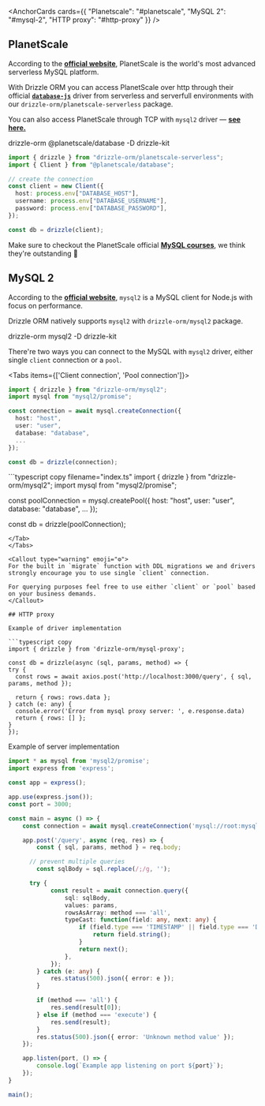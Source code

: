 
<AnchorCards cards={{
  "Planetscale": "#planetscale",
  "MySQL 2": "#mysql-2",
  "HTTP proxy": "#http-proxy"
}} />

## PlanetScale

According to the **[official website](https://planetscale.com/)**, 
PlanetScale is the world's most advanced serverless MySQL platform.

With Drizzle ORM you can access PlanetScale over http
through their official **[`database-js`](https://github.com/planetscale/database-js)**
driver from serverless and serverfull environments with our `drizzle-orm/planetscale-serverless` package.

You can also access PlanetScale through TCP with `mysql2` driver — **[see here.](/docs/get-started-mysql#mysql-2)**

<Npm>
drizzle-orm @planetscale/database
-D drizzle-kit
</Npm>

```typescript copy filename="index.ts"
import { drizzle } from "drizzle-orm/planetscale-serverless";
import { Client } from "@planetscale/database";

// create the connection
const client = new Client({
  host: process.env["DATABASE_HOST"],
  username: process.env["DATABASE_USERNAME"],
  password: process.env["DATABASE_PASSWORD"],
});

const db = drizzle(client);
```

Make sure to checkout the PlanetScale official **[MySQL courses](https://planetscale.com/courses/mysql-for-developers/introduction/course-introduction)**, 
we think they're outstanding 🙌

## MySQL 2

According to the **[official website](https://github.com/sidorares/node-mysql2)**, 
`mysql2` is a MySQL client for Node.js with focus on performance.  

Drizzle ORM natively supports `mysql2` with `drizzle-orm/mysql2` package.

<Npm>
drizzle-orm mysql2
-D drizzle-kit
</Npm>

There're two ways you can connect to the MySQL with `mysql2` driver, either single `client` connection or a `pool`.

<Tabs items={['Client connection', 'Pool connection']}>
  <Tab>
  ```typescript copy filename="index.ts"
  import { drizzle } from "drizzle-orm/mysql2";
  import mysql from "mysql2/promise";

  const connection = await mysql.createConnection({
    host: "host",
    user: "user",
    database: "database",
    ...
  });

  const db = drizzle(connection);
  ```
  </Tab>

  <Tab>
  ```typescript copy filename="index.ts"
  import { drizzle } from "drizzle-orm/mysql2";
  import mysql from "mysql2/promise";

  const poolConnection = mysql.createPool({
    host: "host",
    user: "user",
    database: "database",
    ...
  });

  const db = drizzle(poolConnection);
  ```
  </Tab>
</Tabs>

<Callout type="warning" emoji="⚙️">
  For the built in `migrate` function with DDL migrations we and drivers strongly encourage you to use single `client` connection.  

  For querying purposes feel free to use either `client` or `pool` based on your business demands.
</Callout>

## HTTP proxy

Example of driver implementation

```typescript copy
import { drizzle } from 'drizzle-orm/mysql-proxy';

const db = drizzle(async (sql, params, method) => {
  try {
    const rows = await axios.post('http://localhost:3000/query', { sql, params, method });

    return { rows: rows.data };
  } catch (e: any) {
    console.error('Error from mysql proxy server: ', e.response.data)
    return { rows: [] };
  }
});
```

Example of server implementation

```ts
import * as mysql from 'mysql2/promise';
import express from 'express';

const app = express();

app.use(express.json());
const port = 3000;

const main = async () => {
    const connection = await mysql.createConnection('mysql://root:mysql@127.0.0.1:5432/drizzle');

    app.post('/query', async (req, res) => {
    	const { sql, params, method } = req.body;

      // prevent multiple queries
    	const sqlBody = sql.replace(/;/g, '');

      try {
            const result = await connection.query({
                sql: sqlBody,
                values: params,
                rowsAsArray: method === 'all',
                typeCast: function(field: any, next: any) {
                    if (field.type === 'TIMESTAMP' || field.type === 'DATETIME' || field.type === 'DATE') {
                        return field.string();
                    }
                    return next();
                },
            });
    	} catch (e: any) {
    		res.status(500).json({ error: e });
    	}

    	if (method === 'all') {
    		res.send(result[0]);
    	} else if (method === 'execute') {
    		res.send(result);
    	}
    	res.status(500).json({ error: 'Unknown method value' });
    });

    app.listen(port, () => {
    	console.log(`Example app listening on port ${port}`);
    });
}

main();
```
